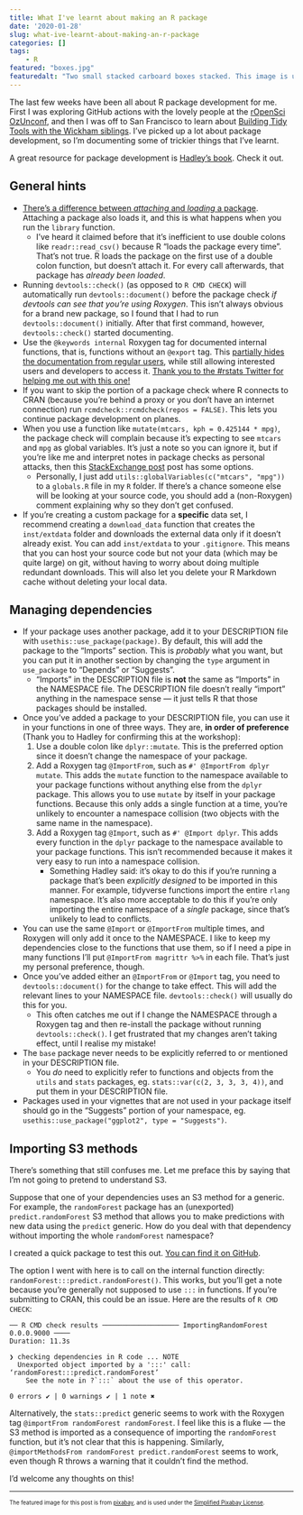 ```yaml
---
title: What I've learnt about making an R package
date: '2020-01-28'
slug: what-ive-learnt-about-making-an-r-package
categories: []
tags:
    - R
featured: "boxes.jpg"
featuredalt: "Two small stacked carboard boxes stacked. This image is used under the Simplified Pixabay License."
---
```


The last few weeks have been all about R package development for me. First I was exploring GitHub actions with the lovely people at the [rOpenSci OzUnconf](https://ozunconf19.ropensci.org/), and then I was off to San Francisco to learn about [Building Tidy Tools with the Wickham siblings](https://github.com/rstudio-conf-2020/build-tidy-tools). I've picked up a lot about package development, so I'm documenting some of trickier things that I've learnt.

A great resource for package development is [Hadley's book](http://r-pkgs.had.co.nz/). Check it out.

## General hints

* [There's a difference between *attaching* and *loading* a package](http://r-pkgs.had.co.nz/namespace.html). Attaching a package also loads it, and this is what happens when you run the `library` function.
    * I've heard it claimed before that it's inefficient to use double colons like `readr::read_csv()` because R "loads the package every time". That's not true. R loads the package on the first use of a double colon function, but doesn't attach it. For every call afterwards, that package has _already been loaded_.
* Running `devtools::check()` (as opposed to `R CMD CHECK`) will automatically run `devtools::document()` before the package check _if devtools can see that you're using Roxygen_. This isn't always obvious for a brand new package, so I found that I had to run `devtools::document()` initially. After that first command, however, `devtools::check()` started documenting.
* Use the `@keywords internal` Roxygen tag for documented internal functions, that is, functions without an `@export` tag. This [partially hides the documentation from regular users](http://r-pkgs.had.co.nz/man.html), while still allowing interested users and developers to access it. [Thank you to the #rstats Twitter for helping me out with this one!](https://twitter.com/mdneuzerling/status/1219402128722137089)
* If you want to skip the portion of a package check where R connects to CRAN (because you're behind a proxy or you don't have an internet connection) run `rcmdcheck::rcmdcheck(repos = FALSE)`. This lets you continue package development on planes.
* When you use a function like `mutate(mtcars, kph = 0.425144 * mpg)`, the package check will complain because it's expecting to see `mtcars` and `mpg` as global variables. It's just a note so you can ignore it, but if you're like me and interpret notes in package checks as personal attacks, then this [StackExchange post](https://stackoverflow.com/questions/9439256/how-can-i-handle-r-cmd-check-no-visible-binding-for-global-variable-notes-when) post has some options.
    * Personally, I just add `utils::globalVariables(c("mtcars", "mpg"))` to a `globals.R` file in my `R` folder. If there's a chance someone else will be looking at your source code, you should add a (non-Roxygen) comment explaining why so they don't get confused.
* If you're creating a custom package for a **specific** data set, I recommend creating a `download_data` function that creates the `inst/extdata` folder and downloads the external data only if it doesn't already exist. You can add `inst/extdata` to your `.gitignore`. This means that you can host your source code but not your data (which may be quite large) on git, without having to worry about doing multiple redundant downloads. This will also let you delete your R Markdown cache without deleting your local data.

## Managing dependencies

* If your package uses another package, add it to your DESCRIPTION file with `usethis::use_package(package)`. By default, this will add the package to the "Imports" section. This is *probably* what you want, but you can put it in another section by changing the `type` argument in `use_package` to "Depends" or "Suggests".
    * "Imports" in the DESCRIPTION file is **not** the same as "Imports" in the NAMESPACE file. The DESCRIPTION file doesn't really "import" anything in the namespace sense --- it just tells R that those packages should be installed.
* Once you've added a package to your DESCRIPTION file, you can use it in your functions in one of three ways. They are, **in order of preference** (Thank you to Hadley for confirming this at the workshop):
    1. Use a double colon like `dplyr::mutate`. This is the preferred option since it doesn't change the namespace of your package.
    2. Add a Roxygen tag `@ImportFrom`, such as `#' @ImportFrom dplyr mutate`. This adds the `mutate` function to the namespace available to your package functions without anything else from the `dplyr` package. This allows you to use `mutate` by itself in your package functions. Because this only adds a single function at a time, you're unlikely to encounter a namespace collision (two objects with the same name in the namespace).
    3. Add a Roxygen tag `@Import`, such as `#' @Import dplyr`. This adds every function in the `dplyr` package to the namespace available to your package functions. This isn't recommended because it makes it very easy to run into a namespace collision.
        * Something Hadley said: it's okay to do this if you're running a package that's been _explicitly designed_ to be imported in this manner. For example, tidyverse functions import the entire `rlang` namespace. It's also more acceptable to do this if you're only importing the entire namespace of a *single* package, since that's unlikely to lead to conflicts.
* You can use the same `@Import` or `@ImportFrom` multiple times, and Roxygen will only add it once to the NAMESPACE. I like to keep my dependencies close to the functions that use them, so if I need a pipe in many functions I'll put `@ImportFrom magrittr %>%` in each file. That's just my personal preference, though.
* Once you've added either an `@ImportFrom` or `@Import` tag, you need to `devtools::document()` for the change to take effect. This will add the relevant lines to your NAMESPACE file. `devtools::check()` will usually do this for you.
    * This often catches me out if I change the NAMESPACE through a Roxygen tag and then re-install the package without running `devtools::check()`. I get frustrated that my changes aren't taking effect, until I realise my mistake!
* The `base` package never needs to be explicitly referred to or mentioned in your DESCRIPTION file.
    * You _do_ need to explicitly refer to functions and objects from the `utils` and `stats` packages, eg. `stats::var(c(2, 3, 3, 3, 4))`, and put them in your DESCRIPTION file.
* Packages used in your vignettes that are not used in your package itself should go in the "Suggests" portion of your namespace, eg. `usethis::use_package("ggplot2", type = "Suggests")`.

## Importing S3 methods

There's something that still confuses me. Let me preface this by saying that I'm not going to pretend to understand S3.

Suppose that one of your dependencies uses an S3 method for a generic. For example, the `randomForest` package has an (unexported) `predict.randomForest` S3 method that allows you to make predictions with new data using the `predict` generic. How do you deal with that dependency without importing the whole `randomForest` namespace?

I created a quick package to test this out. [You can find it on GitHub](https://github.com/mdneuzerling/ImportingRandomForest).

The option I went with here is to call on the internal function directly: `randomForest:::predict.randomForest()`. This works, but you'll get a note because you're generally not supposed to use `:::` in functions. If you're submitting to CRAN, this could be an issue. Here are the results of `R CMD CHECK`:

```
── R CMD check results ─────────────────── ImportingRandomForest 0.0.0.9000 ────
Duration: 11.3s

❯ checking dependencies in R code ... NOTE
  Unexported object imported by a ':::' call: ‘randomForest:::predict.randomForest’
    See the note in ?`:::` about the use of this operator.

0 errors ✔ | 0 warnings ✔ | 1 note ✖
```

Alternatively, the `stats::predict` generic seems to work with the Roxygen tag `@importFrom randomForest randomForest`. I feel like this is a fluke --- the S3 method is imported as a consequence of importing the `randomForest` function, but it's not clear that this is happening. Similarly, `@importMethodsFrom randomForest predict.randomForest` seems to work, even though R throws a warning that it couldn't find the method.

I'd welcome any thoughts on this!


-----

<sub><sup>The featured image for this post is from [pixabay](https://pixabay.com/photos/boxes-cardboard-gift-box-3404606/), and is used under the [Simplified Pixabay License](https://pixabay.com/service/license/).</sup></sub>